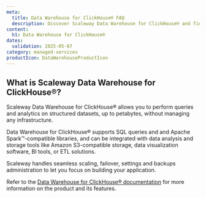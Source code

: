```yaml
---
meta:
  title: Data Warehouse for ClickHouse® FAQ
  description: Discover Scaleway Data Warehouse for ClickHouse® and find answers to general questions.
content:
  h1: Data Warehouse for ClickHouse®
dates:
  validation: 2025-05-07
category: managed-services
productIcon: DataWarehouseProductIcon
---
```


## What is Scaleway Data Warehouse for ClickHouse®?

Scaleway Data Warehouse for ClickHouse® allows you to perform queries and analytics on structured datasets, up to petabytes, without managing any infrastructure.

Data Warehouse for ClickHouse® supports SQL queries and and Apache Spark™-compatible libraries, and can be integrated with data analysis and storage tools like Amazon S3-compatible storage, data visualization software, BI tools, or ETL solutions.

Scaleway handles seamless scaling, failover, settings and backups administration to let you focus on building your application.

Refer to the [Data Warehouse for ClickHouse® documentation](/data-warehouse/) for more information on the product and its features.